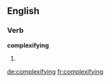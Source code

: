 ==English==

===Verb===
'''complexifying'''

# {{present participle of|[[complexify]]}}

[[de:complexifying]]
[[fr:complexifying]]